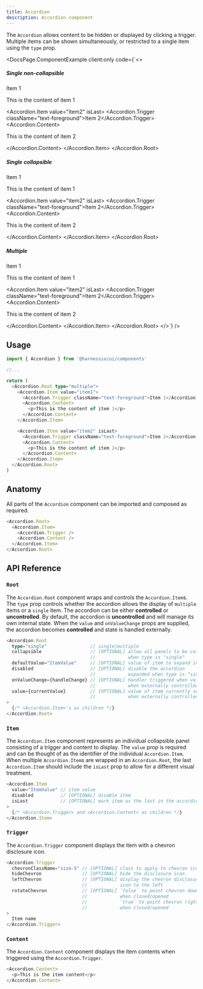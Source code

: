 ```yaml
---
title: Accordion
description: Accordion component
---
```


The `Accordion` allows content to be hidden or displayed by clicking a trigger. Multiple items can be shown simultaneously, or restricted to a single item using the `type` prop.


<DocsPage.ComponentExample
  client:only
  code={`<>
<h5>Single non-collapsible</h5>
<Accordion.Root type="single" defaultValue="item1">
  <Accordion.Item value="item1">
    <Accordion.Trigger className="text-foreground">Item 1</Accordion.Trigger>
    <Accordion.Content>
      <p>This is the content of item 1</p>
    </Accordion.Content>
  </Accordion.Item>

  <Accordion.Item value="item2" isLast>
    <Accordion.Trigger className="text-foreground">Item 2</Accordion.Trigger>
    <Accordion.Content>
      <p>This is the content of item 2</p>
    </Accordion.Content>
  </Accordion.Item>
</Accordion.Root>

<h5>Single collapsible</h5>
<Accordion.Root type="single" collapsible>
  <Accordion.Item value="item1">
    <Accordion.Trigger className="text-foreground">Item 1</Accordion.Trigger>
    <Accordion.Content>
      <p>This is the content of item 1</p>
    </Accordion.Content>
  </Accordion.Item>

  <Accordion.Item value="item2" isLast>
    <Accordion.Trigger className="text-foreground">Item 2</Accordion.Trigger>
    <Accordion.Content>
      <p>This is the content of item 2</p>
    </Accordion.Content>
  </Accordion.Item>
</Accordion.Root>

<h5>Multiple</h5>
<Accordion.Root type="multiple">
  <Accordion.Item value="item1">
    <Accordion.Trigger className="text-foreground">Item 1</Accordion.Trigger>
    <Accordion.Content>
      <p>This is the content of item 1</p>
    </Accordion.Content>
  </Accordion.Item>

  <Accordion.Item value="item2" isLast>
    <Accordion.Trigger className="text-foreground">Item 2</Accordion.Trigger>
    <Accordion.Content>
      <p>This is the content of item 2</p>
    </Accordion.Content>
  </Accordion.Item>
</Accordion.Root>
</>`}
/>

## Usage

```typescript jsx
import { Accordion } from '@harnessio/ui/components'

//...

return (
  <Accordion.Root type="multiple">
    <Accordion.Item value="item1">
      <Accordion.Trigger className="text-foreground">Item 1</Accordion.Trigger>
      <Accordion.Content>
        <p>This is the content of item 1</p>
      </Accordion.Content>
    </Accordion.Item>

    <Accordion.Item value="item2" isLast>
      <Accordion.Trigger className="text-foreground">Item 2</Accordion.Trigger>
      <Accordion.Content>
        <p>This is the content of item 2</p>
      </Accordion.Content>
    </Accordion.Item>
  </Accordion.Root>
)
```

## Anatomy

All parts of the `Accordion` component can be imported and composed as required.

```typescript jsx
<Accordion.Root>
  <Accordion.Item>
    <Accordion.Trigger />
    <Accordion.Content />
  </Accordion.Item>
</Accordion.Root>
```

## API Reference

### `Root`

The `Accordion.Root` component wraps and controls the `Accordion.Item`s. The `type` prop controls whether the accordion
allows the display of `multiple` items or a `single` item. The accordion can be either **controlled** or **uncontrolled**.
By default, the accordion is **uncontrolled** and will manage its own internal state. When the `value` and `onValueChange`
props are supplied, the accordion becomes **controlled** and state is handled externally.

```typescript jsx
<Accordion.Root
  type="single"                // single|multiple
  collapsible                  // [OPTIONAL] allow all panels to be collapsed
                               //            when type is "single"
  defaultValue="ItemValue"     // [OPTIONAL] value of item to expand initially
  disabled                     // [OPTIONAL] disable the accordion
                               //            expanded when type is "single"
  onValueChange={handleChange} // [OPTIONAL] handler triggered when value changes
                               //            when externally controlled
  value={currentValue}         // [OPTIONAL] value of item currently selected
                               //            when externally controlled
>
  {/* <Accordion.Item>'s as children */}
</Accordion.Root>
```

### `Item`

The `Accordion.Item` component represents an individual collapsible panel consisting of a trigger and content to display.
The `value` prop is required and can be thought of as the identifier of the individual `Accordion.Item`. When multiple
`Accordion.Item`s are wrapped in an `Accordion.Root`, the last `Accordion.Item` should include the `isLast` prop to allow
for a different visual treatment.

```typescript jsx
<Accordion.Item
  value="ItemValue" // item value
  disabled          // [OPTIONAL] disable item
  isLast            // [OPTIONAL] mark item as the last in the accordion
>
  {/* <Accordion.Trigger> and <Accordion.Content> as children */}
</Accordion.Item>
```

### `Trigger`

The `Accordion.Trigger` component displays the item with a chevron disclosure icon.

```typescript jsx
<Accordion.Trigger
  chevronClassName="size-5" // [OPTIONAL] class to apply to chevron icon
  hideChevron               // [OPTIONAL] hide the disclosure icon
  leftChevron               // [OPTIONAL] display the chevron disclosure
                            //            icon to the left
  rotateChevron             // [OPTIONAL] `false` to point chevron down/up
                            //            when closed/opened
                            //            `true` to point chevron right/down
                            //            when closed/opened
>
  Item name
</Accordion.Trigger>
```

### `Content`

The `Accordion.Content` component displays the item contents when triggered using the `Accordion.Trigger`.

```typescript jsx
<Accordion.Content>
  <p>This is the item content</p>
</Accordion.Content>
```
